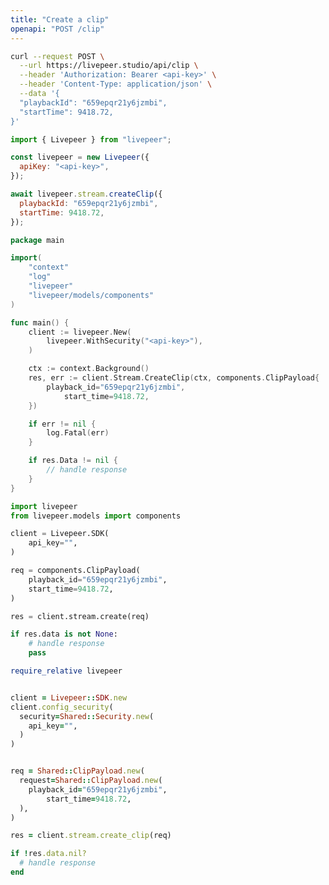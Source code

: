 ```yaml
---
title: "Create a clip"
openapi: "POST /clip"
---
```


<RequestExample>

```bash cURL
curl --request POST \
  --url https://livepeer.studio/api/clip \
  --header 'Authorization: Bearer <api-key>' \
  --header 'Content-Type: application/json' \
  --data '{
  "playbackId": "659epqr21y6jzmbi",
  "startTime": 9418.72,
}'
```

```javascript JavaScript
import { Livepeer } from "livepeer";

const livepeer = new Livepeer({
  apiKey: "<api-key>",
});

await livepeer.stream.createClip({
  playbackId: "659epqr21y6jzmbi",
  startTime: 9418.72,
});
```

```go Go
package main

import(
	"context"
	"log"
	"livepeer"
	"livepeer/models/components"
)

func main() {
    client := livepeer.New(
        livepeer.WithSecurity("<api-key>"),
    )

    ctx := context.Background()
    res, err := client.Stream.CreateClip(ctx, components.ClipPayload{
        playback_id="659epqr21y6jzmbi",
    		start_time=9418.72,
    })

    if err != nil {
        log.Fatal(err)
    }

    if res.Data != nil {
        // handle response
    }
}
```

```python Python
import livepeer
from livepeer.models import components

client = Livepeer.SDK(
    api_key="",
)

req = components.ClipPayload(
    playback_id="659epqr21y6jzmbi",
    start_time=9418.72,
)

res = client.stream.create(req)

if res.data is not None:
    # handle response
    pass
```

```ruby Ruby
require_relative livepeer


client = Livepeer::SDK.new
client.config_security(
  security=Shared::Security.new(
    api_key="",
  )
)


req = Shared::ClipPayload.new(
  request=Shared::ClipPayload.new(
    playback_id="659epqr21y6jzmbi",
		start_time=9418.72,
  ),
)

res = client.stream.create_clip(req)

if !res.data.nil?
  # handle response
end
```

</RequestExample>
